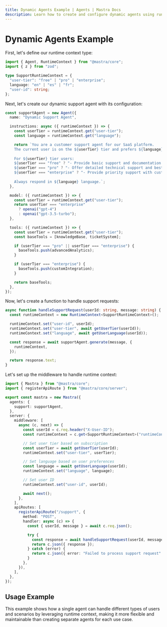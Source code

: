 ```yaml
---
title: Dynamic Agents Example | Agents | Mastra Docs
description: Learn how to create and configure dynamic agents using runtime context in Mastra.
---
```


# Dynamic Agents Example

First, let's define our runtime context type:

```typescript
import { Agent, RuntimeContext } from "@mastra/core";
import { z } from "zod";

type SupportRuntimeContext = {
  "user-tier": "free" | "pro" | "enterprise";
  language: "en" | "es" | "fr";
  "user-id": string;
};
```

Next, let's create our dynamic support agent with its configuration:

```typescript
const supportAgent = new Agent({
  name: "Dynamic Support Agent",

  instructions: async ({ runtimeContext }) => {
    const userTier = runtimeContext.get("user-tier");
    const language = runtimeContext.get("language");

    return `You are a customer support agent for our SaaS platform.
    The current user is on the ${userTier} tier and prefers ${language} language.
    
    For ${userTier} tier users:
    ${userTier === "free" ? "- Provide basic support and documentation links" : ""}
    ${userTier === "pro" ? "- Offer detailed technical support and best practices" : ""}
    ${userTier === "enterprise" ? "- Provide priority support with custom solutions" : ""}
    
    Always respond in ${language} language.`;
  },

  model: ({ runtimeContext }) => {
    const userTier = runtimeContext.get("user-tier");
    return userTier === "enterprise"
      ? openai("gpt-4")
      : openai("gpt-3.5-turbo");
  },

  tools: ({ runtimeContext }) => {
    const userTier = runtimeContext.get("user-tier");
    const baseTools = [knowledgeBase, ticketSystem];

    if (userTier === "pro" || userTier === "enterprise") {
      baseTools.push(advancedAnalytics);
    }

    if (userTier === "enterprise") {
      baseTools.push(customIntegration);
    }

    return baseTools;
  },
});
```

Now, let's create a function to handle support requests:

```typescript
async function handleSupportRequest(userId: string, message: string) {
  const runtimeContext = new RuntimeContext<SupportRuntimeContext>();

  runtimeContext.set("user-id", userId);
  runtimeContext.set("user-tier", await getUserTier(userId));
  runtimeContext.set("language", await getUserLanguage(userId));

  const response = await supportAgent.generate(message, {
    runtimeContext,
  });

  return response.text;
}
```

Let's set up the middleware to handle runtime context:

```typescript
import { Mastra } from "@mastra/core";
import { registerApiRoute } from "@mastra/core/server";

export const mastra = new Mastra({
  agents: {
    support: supportAgent,
  },
  server: {
    middleware: [
      async (c, next) => {
        const userId = c.req.header("X-User-ID");
        const runtimeContext = c.get<SupportRuntimeContext>("runtimeContext");

        // Set user tier based on subscription
        const userTier = await getUserTier(userId);
        runtimeContext.set("user-tier", userTier);

        // Set language based on user preferences
        const language = await getUserLanguage(userId);
        runtimeContext.set("language", language);

        // Set user ID
        runtimeContext.set("user-id", userId);

        await next();
      },
    ],
    apiRoutes: [
      registerApiRoute("/support", {
        method: "POST",
        handler: async (c) => {
          const { userId, message } = await c.req.json();

          try {
            const response = await handleSupportRequest(userId, message);
            return c.json({ response });
          } catch (error) {
            return c.json({ error: "Failed to process support request" }, 500);
          }
        },
      }),
    ],
  },
});
```

## Usage Example

This example shows how a single agent can handle different types of users and scenarios by leveraging runtime context, making it more flexible and maintainable than creating separate agents for each use case.
